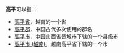 '''高平'''可以指：
* [[高平省|高平省]]，越南的一个省
* [[高平郡|高平郡]]，中国古代多次使用的郡名
* [[高平市|高平市]]，中国山西省晋城市下辖的一个县级市
* [[高平市_(越南)|高平市 (越南)]]，越南高平省下辖的一个市

{{Disambig|cat=二字亚洲地名消歧义}}